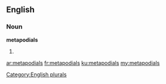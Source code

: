 ==English==

===Noun===
'''metapodials'''

# {{plural of|[[metapodial]]}}

[[Category:English plurals]]

[[ar:metapodials]]
[[fr:metapodials]]
[[ku:metapodials]]
[[my:metapodials]]